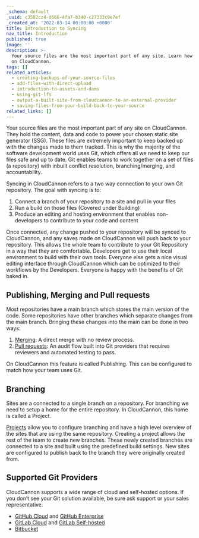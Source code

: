 ```yaml
---
_schema: default
_uuid: c3502cz4-d666-4fa7-b340-c27333c9e7ef
_created_at: '2022-03-14 00:00:00 +0000'
title: Introduction to Syncing
nav_title: Introduction
published: true
image: ''
description: >-
  Your source files are the most important part of any site. Learn how Git works
  on CloudCannon.
tags: []
related_articles:
  - creating-backups-of-your-source-files
  - add-files-with-direct-upload
  - introduction-to-assets-and-dams
  - using-git-lfs
  - output-a-built-site-from-cloudcannon-to-an-external-provider
  - saving-files-from-your-build-back-to-your-source
related_links: []
---
```

Your source files are the most important part of any site on CloudCannon. They hold the content, data and code to power your chosen static site generator (SSG). These files are extremely important to keep backed up with the changes made to them tracked. This is why the majority of the software development world uses Git, which offers all we need to keep our files safe and up to date. Git enables teams to work together on a set of files (a repository) with inbuilt conflict resolution, branching/merging, and accountability.

Syncing in CloudCannon refers to a two way connection to your own Git repository. The goal with syncing is to:

1. Connect a branch of your repository to a site and pull in your files
2. Run a build on those files (Covered under Building)
3. Produce an editing and hosting environment that enables non-developers to contribute to your code and content

Once connected, any change pushed to your repository will be synced to CloudCannon, and any saves made on CloudCannon will push back to your repository. This allows the whole team to contribute to your Git Repository in a way that they are comfortable. Developers get to use their local environment to build with their own tools. Everyone else gets a nice visual editing interface through CloudCannon which can be optimized to their workflows by the Developers. Everyone is happy with the benefits of Git baked in.

## Publishing, Merging and Pull requests

Most repositories have a main branch which stores the main version of the code. Some repositories have other branches which separate changes from the main branch. Bringing these changes into the main can be done in two ways:

1. [Merging](/documentation/articles/merging-and-pull-requests/): A direct merge with no review process.
2. [Pull requests](/documentation/articles/merging-and-pull-requests/): An audit flow built into Git providers that requires reviewers and automated testing to pass.

On CloudCannon this feature is called Publishing. This can be configured to match how your team uses Git. 

## Branching

Sites are a connected to a single branch on a repository. For branching we need to setup a home for the entire repository. In CloudCannon, this home is called a Project. 

[Projects](/documentation/articles/create-a-project/) allow you to configure branching and have a high level overview of the sites that are using the same repository. Creating a project allows the rest of the team to create new branches. These newly created branches are connected to a site and built using the predefined build settings. New sites are configured to publish back to the branch they were originally created from.

## Supported Git Providers

CloudCannon supports a wide range of cloud and self-hosted options. If you don’t see your Git solution available, be sure ask support or your sales representative.

- [GitHub Cloud](/documentation/articles/connecting-a-github-repository-as-your-source/) and [GitHub Enterprise](/documentation/articles/connecting-a-github-enterprise-server-repository-as-your-source/)
- [GitLab Cloud](/documentation/articles/connecting-a-gitlab-respository-as-your-source/) and [GitLab Self-hosted](/documentation/articles/connecting-a-self-hosted-gitlab-repository-as-your-source/)
- [Bitbucket](/documentation/articles/connecting-a-bitbucket-respository-as-your-source/)
